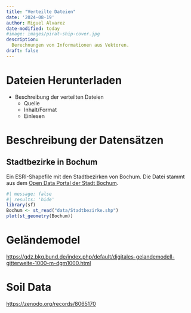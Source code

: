 ```yaml
---
title: "Verteilte Dateien"
date: '2024-08-19'
author: Miguel Alvarez
date-modified: today
#image: images/pirat-ship-cover.jpg
description:
  Berechnungen von Informationen aus Vektoren.
draft: false
---
```


# Dateien Herunterladen

- Beschreibung der verteilten Dateien
  - Quelle
  - Inhalt/Format
  - Einlesen

# Beschreibung der Datensätzen

## Stadtbezirke in Bochum

Ein ESRI-Shapefile mit den Stadtbezirken von Bochum.
Die Datei stammt aus dem [Open Data Portal der Stadt Bochum](https://www.bochum.de/Open-Data/Datensaetze/Geografie-Geodaten-und-Stadtplanung).

```r
#| message: false
#| results: 'hide'
library(sf)
Bochum <- st_read("data/Stadtbezirke.shp")
plot(st_geometry(Bochum))
```




# Geländemodel

<https://gdz.bkg.bund.de/index.php/default/digitales-gelandemodell-gitterweite-1000-m-dgm1000.html>


# Soil Data

<https://zenodo.org/records/8065170>


